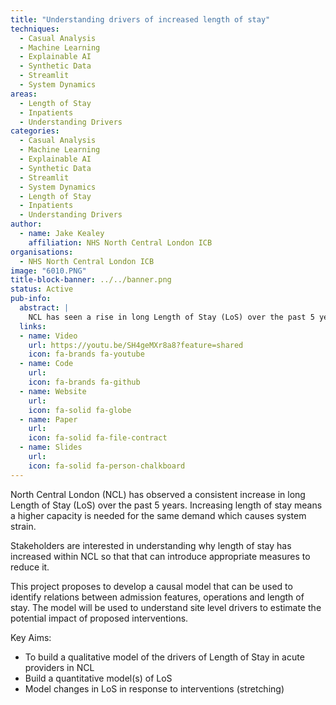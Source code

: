 ```yaml
---
title: "Understanding drivers of increased length of stay"
techniques:
  - Casual Analysis
  - Machine Learning
  - Explainable AI
  - Synthetic Data
  - Streamlit
  - System Dynamics
areas:
  - Length of Stay
  - Inpatients
  - Understanding Drivers
categories:
  - Casual Analysis
  - Machine Learning
  - Explainable AI
  - Synthetic Data
  - Streamlit
  - System Dynamics
  - Length of Stay
  - Inpatients
  - Understanding Drivers
author:
  - name: Jake Kealey
    affiliation: NHS North Central London ICB
organisations:
  - NHS North Central London ICB
image: "6010.PNG"
title-block-banner: ../../banner.png
status: Active
pub-info:
  abstract: |
    NCL has seen a rise in long Length of Stay (LoS) over the past 5 years, causing system strain. This project aims to develop a causal model to identify factors affecting LoS and estimate the impact of interventions. Key aims include building qualitative and quantitative models of LoS and modelling changes in response to interventions.
  links:
  - name: Video
    url: https://youtu.be/SH4geMXr8a8?feature=shared
    icon: fa-brands fa-youtube
  - name: Code
    url:
    icon: fa-brands fa-github
  - name: Website
    url:
    icon: fa-solid fa-globe
  - name: Paper
    url:
    icon: fa-solid fa-file-contract
  - name: Slides
    url: 
    icon: fa-solid fa-person-chalkboard
---
```


North Central London (NCL) has observed a consistent increase in long Length of Stay (LoS) over the past 5 years. Increasing length of stay means a higher capacity is needed for the same demand which causes system strain.

Stakeholders are interested in understanding why length of stay has increased within NCL so that that can introduce appropriate measures to reduce it.

This project proposes to develop a causal model that can be used to identify relations between admission features, operations and length of stay. The model will be used to understand site level drivers to estimate the potential impact of proposed interventions.

Key Aims:

- To build a qualitative model of the drivers of Length of Stay in acute providers in NCL
- Build a quantitative model(s) of LoS
- Model changes in LoS in response to interventions (stretching)
